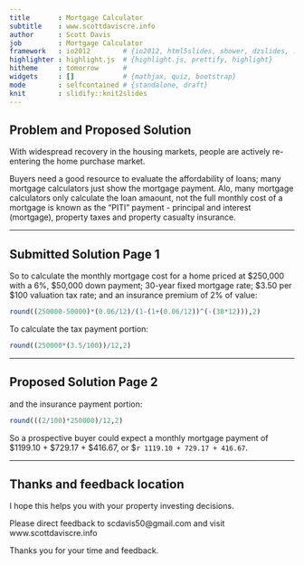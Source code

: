 ```yaml
---
title       : Mortgage Calculator
subtitle    : www.scottdaviscre.info
author      : Scott Davis
job         : Mortgage Calculator
framework   : io2012        # {io2012, html5slides, shower, dzslides, ...}
highlighter : highlight.js  # {highlight.js, prettify, highlight}
hitheme     : tomorrow      # 
widgets     : []            # {mathjax, quiz, bootstrap}
mode        : selfcontained # {standalone, draft}
knit        : slidify::knit2slides
---
```


## Problem and Proposed Solution
  
With widespread recovery in the housing markets, people are actively re-entering the home purchase market.

Buyers need a good resource to evaluate the affordability of loans; many mortgage calculators just show the mortgage payment.  Alo, many mortgage calculators only calculate the loan amaount, not the full monthly cost of a mortgage is known as the "PITI" payment - principal and interest (mortgage), property taxes and property casualty insurance.


---
  
## Submitted Solution Page 1
  
So to calculate the monthly mortgage cost for a home priced at $250,000 with a 6%, $50,000 down payment; 30-year fixed mortgage rate; $3.50 per $100 valuation tax rate; and an insurance premium of 2% of value:
  
  ```r
round((250000-50000)*(0.06/12)/(1-(1+(0.06/12))^(-(30*12))),2)
```

To calculate the tax payment portion:
  
  ```r
round((250000*(3.5/100))/12,2)
```

---

## Proposed Solution Page 2

and the insurance payment portion:
  
  ```r
round(((2/100)*250000)/12,2)
```

So a prospective buyer could expect a monthly mortgage payment of $1199.10 + $729.17 + $416.67, or  $`r 1119.10 + 729.17 + 416.67`.


---
  
## Thanks and feedback location
  
I hope this helps you with your property investing decisions.

Please direct feedback to scdavis50@gmail.com and visit www.scottdaviscre.info

Thanks you for your time and feedback.



